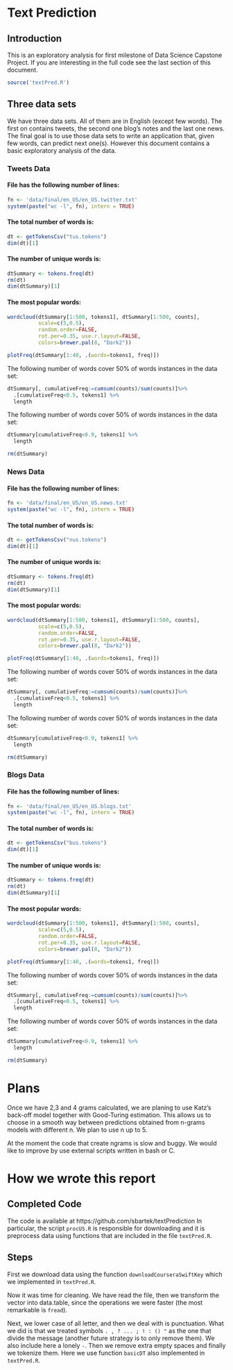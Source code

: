 # Text Prediction

## Introduction

This is an exploratory analysis for first milestone of Data Science
Capstone Project. If you are interesting in the full code see the last
section of this document.

```r
source('textPred.R')
```

## Three data sets

We have three data sets. All of them are in English (except few
words). The first on contains tweets, the second one blog's notes and
the last one news. The final goal is to use those data sets to write
an application that, given few words, can predict next one(s). However
this document contains a basic exploratory analysis of the data.

### Tweets Data

#### File has the following number of lines:

```r
fn <- 'data/final/en_US/en_US.twitter.txt'
system(paste("wc -l", fn), intern = TRUE)
```

#### The total number of words is:
```r
dt <- getTokensCsv("tus.tokens")
dim(dt)[1]
```

#### The number of unique words is:
```r
dtSummary <- tokens.freq(dt)
rm(dt)
dim(dtSummary)[1]
```

#### The most popular words:

```r
wordcloud(dtSummary[1:500, tokens1], dtSummary[1:500, counts],
          scale=c(5,0.5),
          random.order=FALSE,
          rot.per=0.35, use.r.layout=FALSE,
          colors=brewer.pal(8, "Dark2"))
```

```r
plotFreq(dtSummary[1:40, .(words=tokens1, freq)])
```

The following number of words cover 50% of words instances in the data
set:
```r
dtSummary[, cumulativeFreq:=cumsum(counts)/sum(counts)]%>%
  .[cumulativeFreq<0.5, tokens1] %>%
  length
```

The following number of words cover 50% of words instances in the data
set:
```r
dtSummary[cumulativeFreq<0.9, tokens1] %>%
  length
```

```r
rm(dtSummary)
```
### News Data

#### File has the following number of lines:

```r
fn <- 'data/final/en_US/en_US.news.txt'
system(paste("wc -l", fn), intern = TRUE)
```

#### The total number of words is:
```r
dt <- getTokensCsv("nus.tokens")
dim(dt)[1]
```

#### The number of unique words is:
```r
dtSummary <- tokens.freq(dt)
rm(dt)
dim(dtSummary)[1]
```

#### The most popular words:

```r
wordcloud(dtSummary[1:500, tokens1], dtSummary[1:500, counts],
          scale=c(5,0.5),
          random.order=FALSE,
          rot.per=0.35, use.r.layout=FALSE,
          colors=brewer.pal(8, "Dark2"))
```

```r
plotFreq(dtSummary[1:40, .(words=tokens1, freq)])
```

The following number of words cover 50% of words instances in the data
set:
```r
dtSummary[, cumulativeFreq:=cumsum(counts)/sum(counts)]%>%
  .[cumulativeFreq<0.5, tokens1] %>%
  length
```

The following number of words cover 50% of words instances in the data
set:
```r
dtSummary[cumulativeFreq<0.9, tokens1] %>%
  length
```

```r
rm(dtSummary)
```

### Blogs Data

#### File has the following number of lines:

```r
fn <- 'data/final/en_US/en_US.blogs.txt'
system(paste("wc -l", fn), intern = TRUE)
```

#### The total number of words is:
```r
dt <- getTokensCsv("bus.tokens")
dim(dt)[1]
```

#### The number of unique words is:
```r
dtSummary <- tokens.freq(dt)
rm(dt)
dim(dtSummary)[1]
```

#### The most popular words:

```r
wordcloud(dtSummary[1:500, tokens1], dtSummary[1:500, counts],
          scale=c(5,0.5),
          random.order=FALSE,
          rot.per=0.35, use.r.layout=FALSE,
          colors=brewer.pal(8, "Dark2"))
```

```r
plotFreq(dtSummary[1:40, .(words=tokens1, freq)])
```

The following number of words cover 50% of words instances in the data
set:
```r
dtSummary[, cumulativeFreq:=cumsum(counts)/sum(counts)]%>%
  .[cumulativeFreq<0.5, tokens1] %>%
  length
```

The following number of words cover 50% of words instances in the data
set:
```r
dtSummary[cumulativeFreq<0.9, tokens1] %>%
  length
```

```r
rm(dtSummary)
```

# Plans

Once we have 2,3 and 4 grams calculated, we are planing to use Katz's
back-off model together with Good-Turing estimation. This allows us to
choose in a smooth way between predictions obtained from n-grams
models with different n. We plan to use n up to 5.

At the moment the code that create ngrams is slow and buggy. We would
like to improve by use external scripts written in bash or C.

# How we wrote this report

## Completed Code

The code is available at
https://github.com/sbartek/textPrediction In particular, the script
`procUS.R` is responsible for downloading and it is preprocess data
using functions that are included in the file `textPred.R`.

## Steps

First we download data using the function `downloadCourseraSwiftKey`
which we implemented in `textPred.R`.

Now it was time for cleaning. We have read the file, then we transform
the vector into data.table, since the operations we were faster (the
most remarkable is `fread`).

Next, we lower case of all letter, and then we deal with is
punctuation. What we did is that we treated symbols `. , ? ... ; ! : () "`
as the one that divide the message (another future strategy is to only
remove them). We also include here a lonely `-`. Then we remove extra
empty spaces and finally we tokenize them. Here we use function
`basicDT` also implemented in `textPred.R`.
